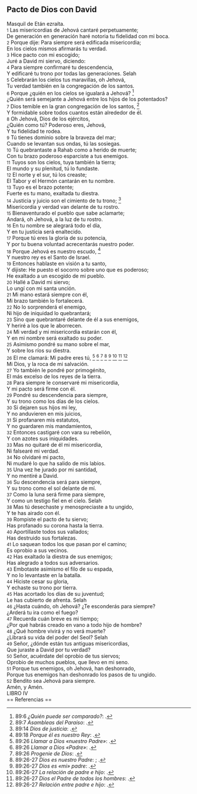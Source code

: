 == Pacto de Dios con David ==

Masquil de Etán ezraíta.<br>
{{anchor|1}} <small>1</small> Las misericordias de Jehová cantaré perpetuamente;<br>
De generación en generación haré notoria tu fidelidad con mi boca.<br>
{{anchor|2}} <small>2</small> Porque dije: Para siempre será edificada misericordia;<br>
En los cielos mismos afirmarás tu verdad.<br>
{{anchor|3}} <small>3</small> Hice pacto con mi escogido;<br>
Juré a David mi siervo, diciendo:<br>
{{anchor|4}} <small>4</small> Para siempre confirmaré tu descendencia,<br>
Y edificaré tu trono por todas las generaciones.  Selah<br>
{{anchor|5}} <small>5</small> Celebrarán los cielos tus maravillas, oh Jehová,<br>
Tu verdad también en la congregación de los santos.<br>
{{anchor|6}} <small>6</small> Porque ¿quién en los cielos se igualará a Jehová? <ref>89:6 ''¿Quién puede ser comparado?'': {{lib|LU|97|1|7}}.</ref><br>
¿Quién será semejante a Jehová entre los hijos de los potentados?<br>
{{anchor|7}} <small>7</small> Dios temible en la gran congregación de los santos, <ref>89:7 ''Asambleas del Paraíso'': {{lib|LU|43|9|1}}.</ref><br>
Y formidable sobre todos cuantos están alrededor de él.<br>
{{anchor|8}} <small>8</small> Oh Jehová, Dios de los ejércitos,<br>
¿Quién como tú? Poderoso eres, Jehová,<br>
Y tu fidelidad te rodea.<br>
{{anchor|9}} <small>9</small> Tú tienes dominio sobre la braveza del mar;<br>
Cuando se levantan sus ondas, tú las sosiegas.<br>
{{anchor|10}} <small>10</small> Tú quebrantaste a Rahab como a herido de muerte;<br>
Con tu brazo poderoso esparciste a tus enemigos.<br>
{{anchor|11}} <small>11</small> Tuyos son los cielos, tuya también la tierra;<br>
El mundo y su plenitud, tú lo fundaste.<br>
{{anchor|12}} <small>12</small> El norte y el sur, tú los creaste;<br>
El Tabor y el Hermón cantarán en tu nombre.<br>
{{anchor|13}} <small>13</small> Tuyo es el brazo potente;<br>
Fuerte es tu mano, exaltada tu diestra.<br>
{{anchor|14}} <small>14</small> Justicia y juicio son el cimiento de tu trono; <ref>89:14 ''Dios de justicia'': {{lib|LU|96|6|3}}.</ref><br>
Misericordia y verdad van delante de tu rostro.<br>
{{anchor|15}} <small>15</small> Bienaventurado el pueblo que sabe aclamarte;<br>
Andará, oh Jehová, a la luz de tu rostro.<br>
{{anchor|16}} <small>16</small> En tu nombre se alegrará todo el día,<br>
Y en tu justicia será enaltecido.<br>
{{anchor|17}} <small>17</small> Porque tú eres la gloria de su potencia,<br>
Y por tu buena voluntad acrecentarás nuestro poder.<br>
{{anchor|18}} <small>18</small> Porque Jehová es nuestro escudo, <ref>89:18 ''Porque él es nuestro Rey'': {{lib|LU|137|8|4}}.</ref><br>
Y nuestro rey es el Santo de Israel.<br>
{{anchor|19}} <small>19</small> Entonces hablaste en visión a tu santo,<br>
Y dijiste: He puesto el socorro sobre uno que es poderoso;<br>
He exaltado a un escogido de mi pueblo.<br>
{{anchor|20}} <small>20</small> Hallé a David mi siervo;<br>
Lo ungí con mi santa unción.<br>
{{anchor|21}} <small>21</small> Mi mano estará siempre con él,<br>
Mi brazo también lo fortalecerá.<br>
{{anchor|22}} <small>22</small> No lo sorprenderá el enemigo,<br>
Ni hijo de iniquidad lo quebrantará;<br>
{{anchor|23}} <small>23</small> Sino que quebrantaré delante de él a sus enemigos,<br>
Y heriré a los que le aborrecen.<br>
{{anchor|24}} <small>24</small> Mi verdad y mi misericordia estarán con él,<br>
Y en mi nombre será exaltado su poder.<br>
{{anchor|25}} <small>25</small> Asimismo pondré su mano sobre el mar,<br>
Y sobre los ríos su diestra.<br>
{{anchor|26}} <small>26</small> El me clamará: Mi padre eres tú, <ref>89:26 ''Llamar a Dios «nuestro Padre»'': {{lib|LU|1|1|5}}.</ref> <ref>89:26 ''Llamar a Dios «Padre»'': {{lib|LU|1|1|1}}.</ref> <ref>89:26 ''Progenie de Dios'': {{lib|LU|1|3|1}}.</ref> <ref>89:26-27 ''Dios es nuestro Padre'': {{lib|LU|141|4|2}}; {{lib|LU|149|6|8}}.</ref> <ref>89:26-27 ''Dios es «mi» padre'': {{lib|LU|131|10|5}}.</ref> <ref>89:26-27 ''La relación de padre e hijo'': {{lib|LU|131|10|8}}.</ref> <ref>89:26-27 ''Dios el Padre de todos los hombres'': {{lib|LU|194|4|6}}.</ref> <ref>89:26-27 ''Relación entre padre e hijo'': {{lib|LU|131|10|6}}.</ref><br>
Mi Dios, y la roca de mi salvación.<br>
{{anchor|27}} <small>27</small> Yo también le pondré por primogénito,<br>
El más excelso de los reyes de la tierra.<br>
{{anchor|28}} <small>28</small> Para siempre le conservaré mi misericordia,<br>
Y mi pacto será firme con él.<br>
{{anchor|29}} <small>29</small> Pondré su descendencia para siempre,<br>
Y su trono como los días de los cielos.<br>
{{anchor|30}} <small>30</small> Si dejaren sus hijos mi ley,<br>
Y no anduvieren en mis juicios,<br>
{{anchor|31}} <small>31</small> Si profanaren mis estatutos,<br>
Y no guardaren mis mandamientos,<br>
{{anchor|32}} <small>32</small> Entonces castigaré con vara su rebelión,<br>
Y con azotes sus iniquidades.<br>
{{anchor|33}} <small>33</small> Mas no quitaré de él mi misericordia,<br>
Ni falsearé mi verdad.<br>
{{anchor|34}} <small>34</small> No olvidaré mi pacto,<br>
Ni mudaré lo que ha salido de mis labios.<br>
{{anchor|35}} <small>35</small> Una vez he jurado por mi santidad,<br>
Y no mentiré a David.<br>
{{anchor|36}} <small>36</small> Su descendencia será para siempre,<br>
Y su trono como el sol delante de mí.<br>
{{anchor|37}} <small>37</small> Como la luna será firme para siempre,<br>
Y como un testigo fiel en el cielo. Selah<br>
{{anchor|38}} <small>38</small> Mas tú desechaste y menospreciaste a tu ungido,<br>
Y te has airado con él.<br>
{{anchor|39}} <small>39</small> Rompiste el pacto de tu siervo;<br>
Has profanado su corona hasta la tierra.<br>
{{anchor|40}} <small>40</small> Aportillaste todos sus vallados;<br>
Has destruido sus fortalezas.<br>
{{anchor|41}} <small>41</small> Lo saquean todos los que pasan por el camino;<br>
Es oprobio a sus vecinos.<br>
{{anchor|42}} <small>42</small> Has exaltado la diestra de sus enemigos;<br>
Has alegrado a todos sus adversarios.<br>
{{anchor|43}} <small>43</small> Embotaste asimismo el filo de su espada,<br>
Y no lo levantaste en la batalla.<br>
{{anchor|44}} <small>44</small> Hiciste cesar su gloria,<br>
Y echaste su trono por tierra.<br>
{{anchor|45}} <small>45</small> Has acortado los días de su juventud;<br>
Le has cubierto de afrenta. Selah<br>
{{anchor|46}} <small>46</small> ¿Hasta cuándo, oh Jehová? ¿Te esconderás para siempre?<br>
¿Arderá tu ira como el fuego?<br>
{{anchor|47}} <small>47</small> Recuerda cuán breve es mi tiempo;<br>
¿Por qué habrás creado en vano a todo hijo de hombre?<br>
{{anchor|48}} <small>48</small> ¿Qué hombre vivirá y no verá muerte?<br>
¿Librará su vida del poder del Seol? Selah<br>
{{anchor|49}} <small>49</small> Señor, ¿dónde están tus antiguas misericordias,<br>
Que juraste a David por tu verdad?<br>
{{anchor|50}} <small>50</small> Señor, acuérdate del oprobio de tus siervos;<br>
Oprobio de muchos pueblos, que llevo en mi seno.<br>
{{anchor|51}} <small>51</small> Porque tus enemigos, oh Jehová, han deshonrado,<br>
Porque tus enemigos han deshonrado los pasos de tu ungido.<br>
{{anchor|52}} <small>52</small> Bendito sea Jehová para siempre.<br>
Amén, y Amén.<br>
LIBRO IV<br>
== Referencias ==

<references />
